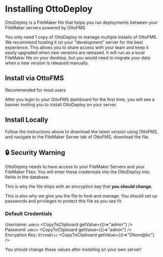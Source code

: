 
# Installing OttoDeploy

OttoDeploy is a FileMaker file that helps you run deployments between your FileMaker servers powered by OttoFMS.

You only need 1 copy of OttoDeploy to manage multiple installs of OttoFMS. We recommend hosting it on your "development" server for the best experience. This allows you to share access with your team and keep it easily upgraded when new versions are released. It will run as a local FileMaker file on your desktop, but you would need to migrate your data when a new version is released manually.

## Install via OttoFMS

<Callout emoji="✨" type="info">
  Recommended for most users
</Callout>

After you login to your OttoFMS dashboard for the first time, you will see a banner inviting you to install OttoDeploy on your server.

## Install Locally

Follow the instructions above to download the latest version using OttoFMS, and navigate to the FileMaker Server tab of OttoFMS, download the file.

## 🔒 Security Warning

OttoDeploy needs to have access to your FileMaker Servers and your FileMaker Files. You will enter these credentials into the OttoDeploy into fields in the database.

This is why the file ships with an encryption key that **you should change.**

This is also why we give you the file to host and manage. You should set up passwords and privileges to protect this file as you see fit.

### Default Credentials

Username: `admin` <CopyToClipboard getValue={()=>"admin"} />\
Password: `admin` <CopyToClipboard getValue={()=>"admin"} />\
Encryption Key: `Ottom@tic` <CopyToClipboard getValue={()=>"Ottom@tic"} />

<Callout type="warning">
  You should change these values after installing on your own server!
</Callout>